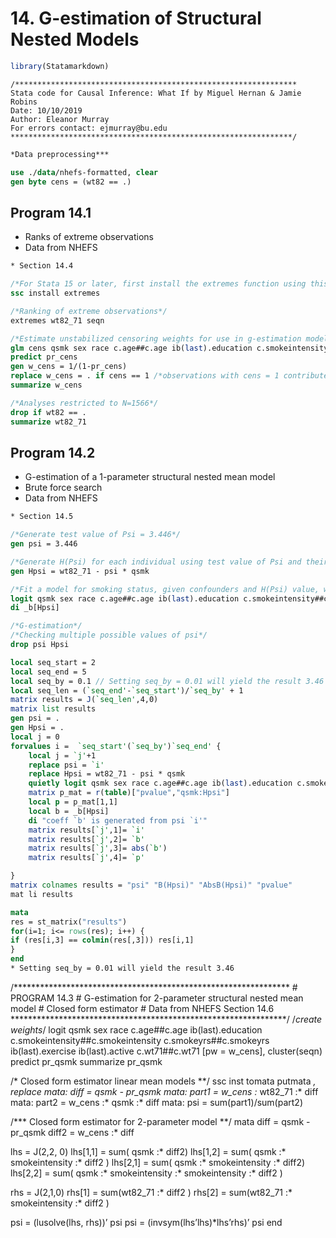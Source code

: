 # 14. G-estimation of Structural Nested Models{-}

```r
library(Statamarkdown)
```

```
/***************************************************************
Stata code for Causal Inference: What If by Miguel Hernan & Jamie Robins
Date: 10/10/2019
Author: Eleanor Murray 
For errors contact: ejmurray@bu.edu
***************************************************************/
```

```stata
*Data preprocessing***

use ./data/nhefs-formatted, clear
gen byte cens = (wt82 == .)
```

## Program 14.1
- Ranks of extreme observations
- Data from NHEFS

```stata
* Section 14.4

/*For Stata 15 or later, first install the extremes function using this code:*/
ssc install extremes 

/*Ranking of extreme observations*/
extremes wt82_71 seqn

/*Estimate unstabilized censoring weights for use in g-estimation models*/
glm cens qsmk sex race c.age##c.age ib(last).education c.smokeintensity##c.smokeintensity c.smokeyrs##c.smokeyrs ib(last).exercise ib(last).active c.wt71##c.wt71, family(binomial)
predict pr_cens
gen w_cens = 1/(1-pr_cens)
replace w_cens = . if cens == 1 /*observations with cens = 1 contribute to censoring models but not outcome model*/
summarize w_cens

/*Analyses restricted to N=1566*/
drop if wt82 == .
summarize wt82_71
```

## Program 14.2
- G-estimation of a 1-parameter structural nested mean model
- Brute force search
- Data from NHEFS

```stata
* Section 14.5

/*Generate test value of Psi = 3.446*/
gen psi = 3.446

/*Generate H(Psi) for each individual using test value of Psi and their own values of weight change and smoking status*/
gen Hpsi = wt82_71 - psi * qsmk 

/*Fit a model for smoking status, given confounders and H(Psi) value, with censoring weights and display H(Psi) coefficient*/
logit qsmk sex race c.age##c.age ib(last).education c.smokeintensity##c.smokeintensity c.smokeyrs##c.smokeyrs ib(last).exercise ib(last).active c.wt71##c.wt71 Hpsi [pw = w_cens], cluster(seqn)
di _b[Hpsi]

/*G-estimation*/
/*Checking multiple possible values of psi*/
drop psi Hpsi

local seq_start = 2
local seq_end = 5
local seq_by = 0.1 // Setting seq_by = 0.01 will yield the result 3.46
local seq_len = (`seq_end'-`seq_start')/`seq_by' + 1
matrix results = J(`seq_len',4,0)
matrix list results
gen psi = .
gen Hpsi = .
local j = 0
forvalues i =  `seq_start'(`seq_by')`seq_end' {
	local j = `j'+1
	replace psi = `i'
	replace Hpsi = wt82_71 - psi * qsmk 
	quietly logit qsmk sex race c.age##c.age ib(last).education c.smokeintensity##c.smokeintensity c.smokeyrs##c.smokeyrs ib(last).exercise ib(last).active c.wt71##c.wt71 Hpsi [pw = w_cens], cluster(seqn)
	matrix p_mat = r(table)["pvalue","qsmk:Hpsi"]
	local p = p_mat[1,1]
	local b = _b[Hpsi]
	di "coeff `b' is generated from psi `i'"
	matrix results[`j',1]= `i'
	matrix results[`j',2]= `b'
	matrix results[`j',3]= abs(`b')
	matrix results[`j',4]= `p'

}
matrix colnames results = "psi" "B(Hpsi)" "AbsB(Hpsi)" "pvalue"
mat li results 

mata
res = st_matrix("results")
for(i=1; i<= rows(res); i++) { 
if (res[i,3] == colmin(res[,3])) res[i,1]	
}
end
* Setting seq_by = 0.01 will yield the result 3.46
```

/***************************************************************
# PROGRAM 14.3
# G-estimation for 2-parameter structural nested mean model
# Closed form estimator
# Data from NHEFS
Section 14.6
***************************************************************/
/*create weights*/
logit qsmk sex race c.age##c.age ib(last).education c.smokeintensity##c.smokeintensity c.smokeyrs##c.smokeyrs ib(last).exercise ib(last).active c.wt71##c.wt71 [pw = w_cens], cluster(seqn)  
predict pr_qsmk
summarize pr_qsmk

/* Closed form estimator linear mean models  **/
ssc inst tomata
putmata *, replace
mata: diff = qsmk - pr_qsmk
mata: part1 = w_cens :* wt82_71 :* diff
mata: part2 = w_cens :* qsmk :* diff
mata: psi = sum(part1)/sum(part2)

/*** Closed form estimator for 2-parameter model **/
mata
diff = qsmk - pr_qsmk
diff2 = w_cens :* diff

lhs = J(2,2, 0)
lhs[1,1] = sum( qsmk :* diff2)
lhs[1,2] = sum( qsmk :* smokeintensity :* diff2 )
lhs[2,1] = sum( qsmk :* smokeintensity :* diff2)
lhs[2,2] = sum( qsmk :* smokeintensity :* smokeintensity :* diff2 )
                                                                
rhs = J(2,1,0)
rhs[1] = sum(wt82_71 :* diff2 )
rhs[2] = sum(wt82_71 :* smokeintensity :* diff2 )

psi = (lusolve(lhs, rhs))'
psi
psi = (invsym(lhs'lhs)*lhs'rhs)'
psi
end

